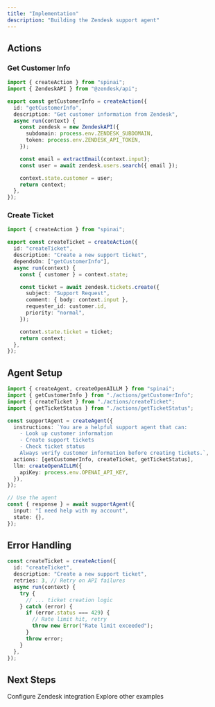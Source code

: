 ```yaml
---
title: "Implementation"
description: "Building the Zendesk support agent"
---
```


## Actions

### Get Customer Info

```typescript
import { createAction } from "spinai";
import { ZendeskAPI } from "@zendesk/api";

export const getCustomerInfo = createAction({
  id: "getCustomerInfo",
  description: "Get customer information from Zendesk",
  async run(context) {
    const zendesk = new ZendeskAPI({
      subdomain: process.env.ZENDESK_SUBDOMAIN,
      token: process.env.ZENDESK_API_TOKEN,
    });

    const email = extractEmail(context.input);
    const user = await zendesk.users.search({ email });

    context.state.customer = user;
    return context;
  },
});
```

### Create Ticket

```typescript
import { createAction } from "spinai";

export const createTicket = createAction({
  id: "createTicket",
  description: "Create a new support ticket",
  dependsOn: ["getCustomerInfo"],
  async run(context) {
    const { customer } = context.state;

    const ticket = await zendesk.tickets.create({
      subject: "Support Request",
      comment: { body: context.input },
      requester_id: customer.id,
      priority: "normal",
    });

    context.state.ticket = ticket;
    return context;
  },
});
```

## Agent Setup

```typescript
import { createAgent, createOpenAILLM } from "spinai";
import { getCustomerInfo } from "./actions/getCustomerInfo";
import { createTicket } from "./actions/createTicket";
import { getTicketStatus } from "./actions/getTicketStatus";

const supportAgent = createAgent({
  instructions: `You are a helpful support agent that can:
    - Look up customer information
    - Create support tickets
    - Check ticket status
    Always verify customer information before creating tickets.`,
  actions: [getCustomerInfo, createTicket, getTicketStatus],
  llm: createOpenAILLM({
    apiKey: process.env.OPENAI_API_KEY,
  }),
});

// Use the agent
const { response } = await supportAgent({
  input: "I need help with my account",
  state: {},
});
```

## Error Handling

```typescript
const createTicket = createAction({
  id: "createTicket",
  description: "Create a new support ticket",
  retries: 3, // Retry on API failures
  async run(context) {
    try {
      // ... ticket creation logic
    } catch (error) {
      if (error.status === 429) {
        // Rate limit hit, retry
        throw new Error("Rate limit exceeded");
      }
      throw error;
    }
  },
});
```

## Next Steps

<CardGroup>
  <Card
    title="Configuration"
    icon="gear"
    href="/examples/zendesk-support/configuration"
  >
    Configure Zendesk integration
  </Card>
  <Card title="More Examples" icon="lightbulb" href="/examples">
    Explore other examples
  </Card>
</CardGroup>
